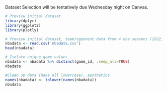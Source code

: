 
Dataset Selection will be tentatively due Wednesday night on Canvas. 

```r
# Preview initial dataset
library(dplyr)
library(ggplot2)
library(plotly)
```

```r
# Preview initial dataset, team/opponent data from 4 nba seasons (2022,2021,2020,2019)
nbadata <- read.csv('nbadata.csv')
head(nbadata)
```

```r
# Isolate unique game values
nbadata <- nbadata %>% distinct(game_id, .keep_all=TRUE)
nbadata
```

```r
#Clean up data (make all lowercase), aesthetics
names(nbadata) <- tolower(names(nbadata))
nbadata
```




